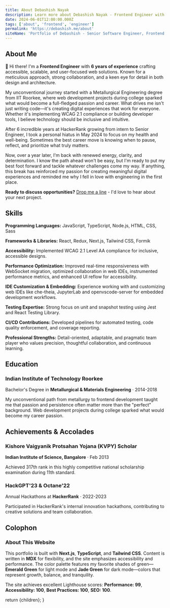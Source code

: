 ```yaml
---
title: About Debashish Nayak
description: Learn more about Debashish Nayak - Frontend Engineer with 6 years of experience in accessible web development
date: 2024-06-01T12:00:00.000Z
tags: ['about', 'frontend', 'engineer']
permalink: 'https://debashish.me/about'
siteName: 'Portfolio of Debashish - Senior Software Engineer, Frontend'
---
```



## About Me

👋 Hi there! I'm a **Frontend Engineer** with **6 years of experience** crafting accessible, scalable, and user-focused web solutions. Known for a meticulous approach, strong collaboration, and a keen eye for detail in both design and architecture.

My unconventional journey started with a Metallurgical Engineering degree from IIT Roorkee, where web development projects during college sparked what would become a full-fledged passion and career. What drives me isn't just writing code—it's creating digital experiences that work for everyone. Whether it's implementing WCAG 2.1 compliance or building developer tools, I believe technology should be inclusive and intuitive.

After 6 incredible years at HackerRank growing from intern to Senior Engineer, I took a personal hiatus in May 2024 to focus on my health and well-being. Sometimes the best career move is knowing when to pause, reflect, and prioritize what truly matters.

Now, over a year later, I'm back with renewed energy, clarity, and determination. I know the path ahead won't be easy, but I'm ready to put my best foot forward and tackle whatever challenges come my way. If anything, this break has reinforced my passion for creating meaningful digital experiences and reminded me why I fell in love with engineering in the first place.

**Ready to discuss opportunities?** [Drop me a line](mailto:debaintech@gmail.com) - I'd love to hear about your next project.


## Skills

**Programming Languages:** JavaScript, TypeScript, Node.js, HTML, CSS, Sass

**Frameworks & Libraries:** React, Redux, Next.js, Tailwind CSS, Formik

**Accessibility:** Implemented WCAG 2.1 Level AA compliance for inclusive, accessible designs.

**Performance Optimization:** Improved real-time responsiveness with WebSocket migration, optimized collaboration in web IDEs, instrumented performance metrics, and enhanced UI reflow for accessibility.

**IDE Customization & Embedding:** Experience working with and customizing web IDEs like che-theia, JupyterLab and openvscode-server for embedded development workflows.

**Testing Expertise:** Strong focus on unit and snapshot testing using Jest and React Testing Library.

**CI/CD Contributions:** Developed pipelines for automated testing, code quality enforcement, and coverage reporting.

**Professional Strengths:** Detail-oriented, adaptable, and pragmatic team player who values precision, thoughtful collaboration, and continuous learning.

## Education

### **Indian Institute of Technology** Roorkee

Bachelor's Degree in **Metallurgical & Materials Engineering** · 2014-2018

My unconventional path from metallurgy to frontend development taught me that passion and persistence often matter more than the "perfect" background. Web development projects during college sparked what would become my career passion.

## Achievements & Accolades

### **Kishore Vaigyanik Protsahan Yojana (KVPY)** Scholar

**Indian Institute of Science, Bangalore** · Feb 2013

Achieved 317th rank in this highly competitive national scholarship examination during 11th standard.

### HackGPT'23 & Octane'22

Annual Hackathons at **HackerRank** · 2022-2023

Participated in HackerRank's internal innovation hackathons, contributing to creative solutions and team collaboration.

## Colophon

### About This Website

This portfolio is built with **Next.js**, **TypeScript**, and **Tailwind CSS**. Content is written in **MDX** for flexibility, and the site emphasizes accessibility and performance. The color palette features my favorite shades of green—**Emerald Green** for light mode and **Jade Green** for dark mode—colors that represent growth, balance, and tranquility.

The site achieves excellent Lighthouse scores: **Performance: 99**, **Accessibility: 100**, **Best Practices: 100**, **SEO: 100**.


  return <MdxLayout>{children}</MdxLayout>;
}
